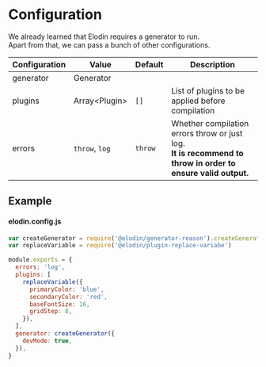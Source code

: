 

# Configuration

We already learned that Elodin requires a generator to run.<br />
Apart from that, we can pass a bunch of other configurations.

| Configuration | Value           | Default | Description                                                                                                      |
| ------------- | --------------- | ------- | ---------------------------------------------------------------------------------------------------------------- |
| generator     | Generator       |         |                                                                                                                  |
| plugins       | Array\<Plugin\> | `[]`    | List of plugins to be applied before compilation                                                                 |
| errors        | `throw`, `log`  | `throw` | Whether compilation errors throw or just log.<br />**It is recommend to throw in order to ensure valid output.** |

## Example

#### elodin.config.js

```javascript
var createGenerator = require('@elodin/generator-reason').createGenerator
var replaceVariable = require('@elodin/plugin-replace-variabe')

module.exports = {
  errors: 'log',
  plugins: [
    replaceVariable({
      primaryColor: 'blue',
      secondaryColor: 'red',
      baseFontSize: 16,
      gridStep: 8,
    }),
  ],
  generator: createGenerator({
    devMode: true,
  }),
}
```
